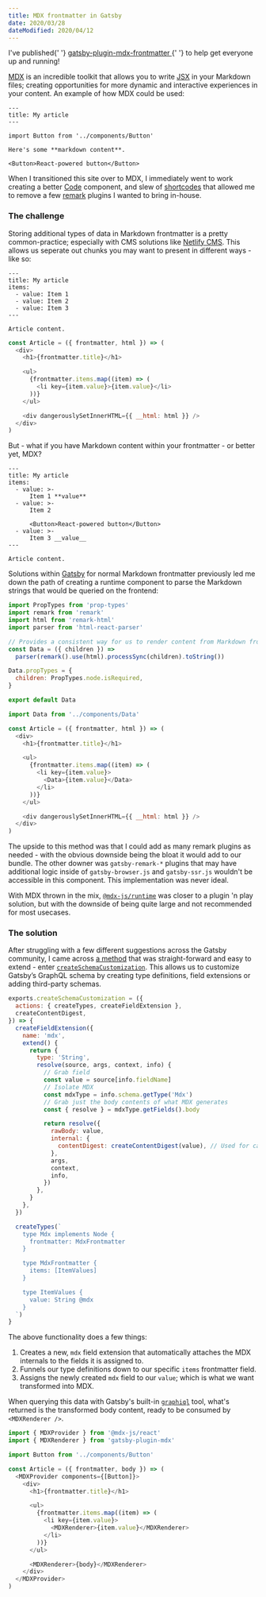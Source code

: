 ```yaml
---
title: MDX frontmatter in Gatsby
date: 2020/03/28
dateModified: 2020/04/12
---
```


<Alert>
  <p>
    I've published{' '}
    <a href="https://github.com/zslabs/gatsby-plugin-mdx-frontmatter">
      gatsby-plugin-mdx-frontmatter
    </a>{' '}
    to help get everyone up and running!
  </p>
</Alert>

[MDX](https://mdxjs.com/) is an incredible toolkit that allows you to write [JSX](https://reactjs.org/docs/introducing-jsx.html) in your Markdown files; creating opportunities for more dynamic and interactive experiences in your content. An example of how MDX could be used:

```mdx
---
title: My article
---

import Button from '../components/Button'

Here's some **markdown content**.

<Button>React-powered button</Button>
```

When I transitioned this site over to MDX, I immediately went to work creating a better [Code](https://github.com/zslabs/zslabs.com/blob/master/src/components/Code.js) component, and slew of [shortcodes](https://github.com/zslabs/zslabs.com/blob/master/src/components/mdxShortcodes.js) that allowed me to remove a few [remark](https://github.com/remarkjs/remark) plugins I wanted to bring in-house.

### The challenge

Storing additional types of data in Markdown frontmatter is a pretty common-practice; especially with CMS solutions like [Netlify CMS](https://www.netlifycms.org/). This allows us seperate out chunks you may want to present in different ways - like so:

```mdx filename=article.md
---
title: My article
items:
  - value: Item 1
  - value: Item 2
  - value: Item 3
---

Article content.
```

```js filename=Article.js
const Article = ({ frontmatter, html }) => (
  <div>
    <h1>{frontmatter.title}</h1>

    <ul>
      {frontmatter.items.map((item) => (
        <li key={item.value}>{item.value}</li>
      ))}
    </ul>

    <div dangerouslySetInnerHTML={{ __html: html }} />
  </div>
)
```

But - what if you have Markdown content within your frontmatter - or better yet, MDX?

```mdx filename=article.md
---
title: My article
items:
  - value: >-
      Item 1 **value**
  - value: >-
      Item 2

      <Button>React-powered button</Button>
  - value: >-
      Item 3 __value__
---

Article content.
```

Solutions within [Gatsby](https://www.gatsbyjs.org) for normal Markdown frontmatter previously led me down the path of creating a runtime component to parse the Markdown strings that would be queried on the frontend:

```js filename=Data.js
import PropTypes from 'prop-types'
import remark from 'remark'
import html from 'remark-html'
import parser from 'html-react-parser'

// Provides a consistent way for us to render content from Markdown frontmatter that propery encodes entities as well
const Data = ({ children }) =>
  parser(remark().use(html).processSync(children).toString())

Data.propTypes = {
  children: PropTypes.node.isRequired,
}

export default Data
```

```js filename=Article.js
import Data from '../components/Data'

const Article = ({ frontmatter, html }) => (
  <div>
    <h1>{frontmatter.title}</h1>

    <ul>
      {frontmatter.items.map((item) => (
        <li key={item.value}>
          <Data>{item.value}</Data>
        </li>
      ))}
    </ul>

    <div dangerouslySetInnerHTML={{ __html: html }} />
  </div>
)
```

The upside to this method was that I could add as many remark plugins as needed - with the obvious downside being the bloat it would add to our bundle. The other downer was `gatsby-remark-*` plugins that may have additional logic inside of `gatsby-browser.js` and `gatsby-ssr.js` wouldn't be accessible in this component. This implementation was never ideal.

With MDX thrown in the mix, [`@mdx-js/runtime`](https://mdxjs.com/advanced/runtime) was closer to a plugin 'n play solution, but with the downside of being quite large and not recommended for most usecases.

### The solution

After struggling with a few different suggestions across the Gatsby community, I came across [a method](https://github.com/gatsbyjs/gatsby/issues/21789#issuecomment-592110650) that was straight-forward and easy to extend - enter [`createSchemaCustomization`](https://www.gatsbyjs.org/docs/node-apis/#createSchemaCustomization). This allows us to customize Gatsby’s GraphQL schema by creating type definitions, field extensions or adding third-party schemas.

```js filename=gatsby-node.js
exports.createSchemaCustomization = ({
  actions: { createTypes, createFieldExtension },
  createContentDigest,
}) => {
  createFieldExtension({
    name: 'mdx',
    extend() {
      return {
        type: 'String',
        resolve(source, args, context, info) {
          // Grab field
          const value = source[info.fieldName]
          // Isolate MDX
          const mdxType = info.schema.getType('Mdx')
          // Grab just the body contents of what MDX generates
          const { resolve } = mdxType.getFields().body

          return resolve({
            rawBody: value,
            internal: {
              contentDigest: createContentDigest(value), // Used for caching
            },
            args,
            context,
            info,
          })
        },
      }
    },
  })

  createTypes(`
    type Mdx implements Node {
      frontmatter: MdxFrontmatter
    }

    type MdxFrontmatter {
      items: [ItemValues]
    }

    type ItemValues {
      value: String @mdx
    }
  `)
}
```

The above functionality does a few things:

1. Creates a new, `mdx` field extension that automatically attaches the MDX internals to the fields it is assigned to.
2. Funnels our type definitions down to our specific `items` frontmatter field.
3. Assigns the newly created `mdx` field to our `value`; which is what we want transformed into MDX.

When querying this data with Gatsby's built-in [`graphiql`](https://github.com/graphql/graphiql) tool, what's returned is the transformed body content, ready to be consumed by `<MDXRenderer />`.

```js filename=Article.js
import { MDXProvider } from '@mdx-js/react'
import { MDXRenderer } from 'gatsby-plugin-mdx'

import Button from '../components/Button'

const Article = ({ frontmatter, body }) => (
  <MDXProvider components={[Button]}>
    <div>
      <h1>{frontmatter.title}</h1>

      <ul>
        {frontmatter.items.map((item) => (
          <li key={item.value}>
            <MDXRenderer>{item.value}</MDXRenderer>
          </li>
        ))}
      </ul>

      <MDXRenderer>{body}</MDXRenderer>
    </div>
  </MDXProvider>
)
```
